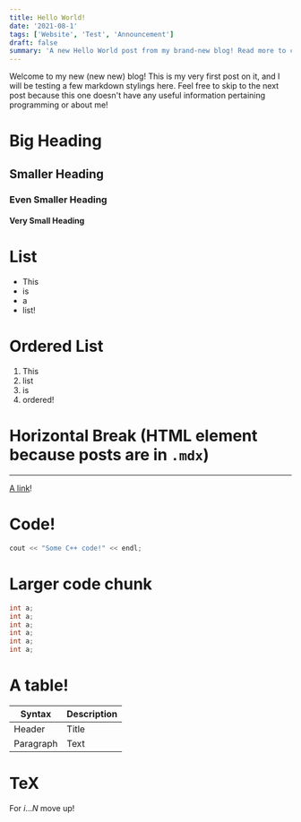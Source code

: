 ```yaml
---
title: Hello World!
date: '2021-08-1'
tags: ['Website', 'Test', 'Announcement']
draft: false
summary: 'A new Hello World post from my brand-new blog! Read more to check out what changed!'
---
```


Welcome to my new (new new) blog! This is my very first post on it, and I will be testing a few markdown stylings here. Feel free to skip to the next post because this one doesn't have any useful information pertaining programming or about me!

# Big Heading

## Smaller Heading

### Even Smaller Heading

#### Very Small Heading

# List
- This
- is
- a
- list!

# Ordered List
1. This
2. list
3. is
4. ordered!

# Horizontal Break (HTML element because posts are in `.mdx`)

<hr/>

[A link](https://google.com)!

# Code!

```cpp
cout << "Some C++ code!" << endl;
```

# Larger code chunk

```java
int a;
int a;
int a;
int a;
int a;
int a;
```

# A table!

| Syntax      | Description |
| ----------- | ----------- |
| Header      | Title       |
| Paragraph   | Text        |

# TeX

For $i \dots N$ move up!